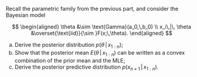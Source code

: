 Recall the parametric family from the previous part, and consider the Bayesian model

$$
\begin{aligned}
\theta &\sim \text{Gamma}(a_0,\,b_0) \\
x_i\,|\, \theta &\overset{\text{iid}}{\sim }F(x;\,\theta).
\end{aligned}
$$

a. Derive the posterior distribution $p(\theta\,|\,x_{1:n})$;
b. Show that the posterior mean $E(\theta\,|\,x_{1:n})$ can be written as a convex combination of the prior mean and the MLE;
c. Derive the posterior predictive distribution $p(x_{n+1}\,|\,x_{1:n})$.
